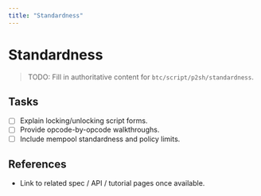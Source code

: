 ```yaml
---
title: "Standardness"
---
```


# Standardness

> TODO: Fill in authoritative content for `btc/script/p2sh/standardness`.

## Tasks
- [ ] Explain locking/unlocking script forms.
- [ ] Provide opcode-by-opcode walkthroughs.
- [ ] Include mempool standardness and policy limits.

## References
- Link to related spec / API / tutorial pages once available.
